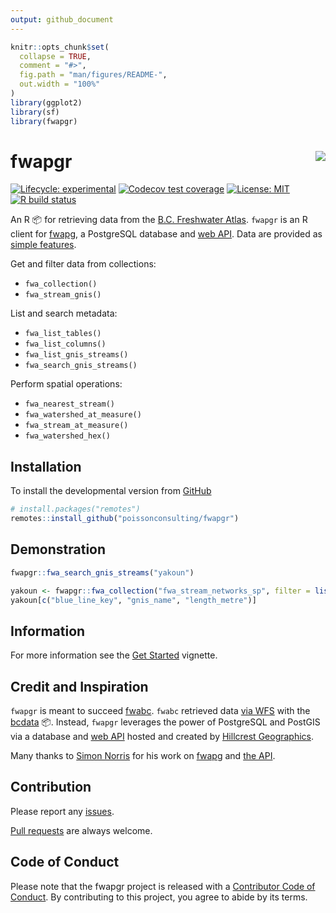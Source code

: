 ```yaml
---
output: github_document
---
```


<!-- README.md is generated from README.Rmd. Please edit that file -->

```r
knitr::opts_chunk$set(
  collapse = TRUE,
  comment = "#>",
  fig.path = "man/figures/README-",
  out.width = "100%"
)
library(ggplot2)
library(sf)
library(fwapgr)
```

# fwapgr <img src="man/figures/logo.png" align="right" />

<!-- badges: start -->
[![Lifecycle: experimental](https://img.shields.io/badge/lifecycle-experimental-orange.svg)](https://www.tidyverse.org/lifecycle/#experimental)
[![Codecov test coverage](https://codecov.io/gh/poissonconsulting/fwapgr/branch/master/graph/badge.svg)](https://codecov.io/gh/poissonconsulting/fwapgr?branch=master)
[![License: MIT](https://img.shields.io/badge/License-MIT-green.svg)](https://opensource.org/licenses/MIT)
[![R build status](https://github.com/poissonconsulting/fwapgr/workflows/R-CMD-check/badge.svg)](https://github.com/poissonconsulting/fwapgr/actions)
<!-- badges: end -->

An R 📦 for retrieving data from the [B.C. Freshwater Atlas](https://www2.gov.bc.ca/gov/content/data/geographic-data-services/topographic-data/freshwater). `fwapgr` is an R client for [fwapg](https://github.com/smnorris/fwapg), a PostgreSQL database and [web API](https://hillcrestgeo.ca/fwapg/). Data are provided as [simple features](https://github.com/r-spatial/sf).  

Get and filter data from collections:  

* `fwa_collection()`  
* `fwa_stream_gnis()`  

List and search metadata:  

* `fwa_list_tables()`  
* `fwa_list_columns()`  
* `fwa_list_gnis_streams()`  
* `fwa_search_gnis_streams()`  

Perform spatial operations:  

* `fwa_nearest_stream()`  
* `fwa_watershed_at_measure()`  
* `fwa_stream_at_measure()`  
* `fwa_watershed_hex()`  


## Installation

To install the developmental version from [GitHub](https://github.com/poissonconsulting/fwapgr)
```r
# install.packages("remotes")
remotes::install_github("poissonconsulting/fwapgr")
```

## Demonstration
```r
fwapgr::fwa_search_gnis_streams("yakoun")

yakoun <- fwapgr::fwa_collection("fwa_stream_networks_sp", filter = list(gnis_name = 'Yakoun River'))
yakoun[c("blue_line_key", "gnis_name", "length_metre")]
```

## Information

For more information see the [Get Started](https://poissonconsulting.github.io/fwapgr/articles/fwapgr.html) vignette.

## Credit and Inspiration
`fwapgr` is meant to succeed [fwabc](https://github.com/poissonconsulting/fwabc). `fwabc` retrieved data [via WFS](https://openmaps.gov.bc.ca/geo/pub/wfs?service=WFS&version=2.0.0&request=GetFeature&typeName=WHSE_BASEMAPPING.FWA_LAKES_POLY&outputFormat=json&SRSNAME=epsg%3A3005&CQL_FILTER=GNIS_NAME_1=%27Quamichan%20Lake%27) with the [bcdata](https://github.com/bcgov/bcdata) 📦. Instead, `fwapgr` leverages the power of PostgreSQL and PostGIS via a database and [web API](https://hillcrestgeo.ca/fwapg/) hosted and created by [Hillcrest Geographics](https://hillcrestgeo.ca/main/).

Many thanks to [Simon Norris](https://github.com/smnorris/fwapg) for his work on [fwapg](https://github.com/smnorris/fwapg) and [the API](https://hillcrestgeo.ca/fwapg/).

## Contribution

Please report any [issues](https://github.com/poissonconsulting/fwapgr/issues).

[Pull requests](https://github.com/poissonconsulting/fwapgr/pulls) are always welcome.

## Code of Conduct

Please note that the fwapgr project is released with a [Contributor Code of Conduct](https://contributor-covenant.org/version/2/0/CODE_OF_CONDUCT.html). By contributing to this project, you agree to abide by its terms.
